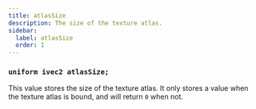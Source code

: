 ```yaml
---
title: atlasSize
description: The size of the texture atlas.
sidebar:
  label: atlasSize
  order: 1
---
```


### `uniform ivec2 atlasSize;`

This value stores the size of the texture atlas. It only stores a value when the texture atlas is bound, and will return `0` when not.